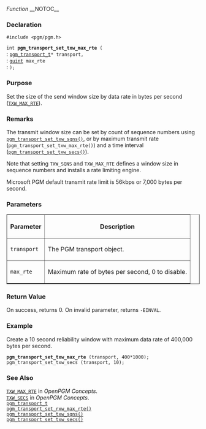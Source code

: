 ﻿''Function''
__NOTOC__
=== Declaration ===
<tt>#include <pgm/pgm.h></tt>

<tt>int '''pgm_transport_set_txw_max_rte''' (</tt><br>
: <tt>[[OpenPGM C Reference/pgm_transport_t|pgm_transport_t]]*     transport,</tt><br>
: <tt>[http://library.gnome.org/devel/glib/stable/glib-Basic-Types.html#guint guint]                     max_rte</tt><br>
: <tt>);</tt>

=== Purpose ===
Set the size of the send window size by data rate in bytes per second (<tt>[[OpenPGM Concepts/TXW_MAX_RTE|TXW_MAX_RTE]]</tt>).

=== Remarks ===
The transmit window size can be set by count of sequence numbers using <tt>[[OpenPGM C Reference/pgm_transport_set_txw_sqns()|pgm_transport_set_txw_sqns()]]</tt>, or by maximum transmit rate (<tt>pgm_transport_set_txw_max_rte()</tt>) and a time interval (<tt>[[OpenPGM C Reference/pgm_transport_set_txw_secs()|pgm_transport_set_txw_secs()]]</tt>).

Note that setting <tt>TXW_SQNS</tt> and <tt>TXW_MAX_RTE</tt> defines a window size in sequence numbers and installs a rate limiting engine.

Microsoft PGM default transmit rate limit is 56kbps or 7,000 bytes per second.

=== Parameters ===
<table border="1" cellpadding="5" cellspacing="0">
<tr>
<th>Parameter</th>
<th>Description</th>
</tr>
<tr>
<td><tt>transport</tt></td>
<td>The PGM transport object.</td>
</tr><tr>
<td><tt>max_rte</tt></td>
<td>Maximum rate of bytes per second, 0 to disable.</td>
</tr>
</table>


=== Return Value ===
On success, returns 0.  On invalid parameter, returns <tt>-EINVAL</tt>.

=== Example ===
Create a 10 second reliability window with maximum data rate of 400,000 bytes per second.

 '''pgm_transport_set_txw_max_rte''' (transport, 400*1000);
 pgm_transport_set_txw_secs (transport, 10);

=== See Also ===
<tt>[[OpenPGM Concepts/TXW_MAX_RTE|TXW_MAX_RTE]]</tt> in ''OpenPGM Concepts''.<br>
<tt>[[OpenPGM Concepts/TXW_SECS|TXW_SECS]]</tt> in ''OpenPGM Concepts''.<br>
<tt>[[OpenPGM C Reference/pgm_transport_t|pgm_transport_t]]</tt><br>
<tt>[[OpenPGM C Reference/pgm_transport_set_rxw_max_rte()|pgm_transport_set_rxw_max_rte()]]</tt><br>
<tt>[[OpenPGM C Reference/pgm_transport_set_txw_sqns()|pgm_transport_set_txw_sqns()]]</tt><br>
<tt>[[OpenPGM C Reference/pgm_transport_set_txw_secs()|pgm_transport_set_txw_secs()]]</tt>

